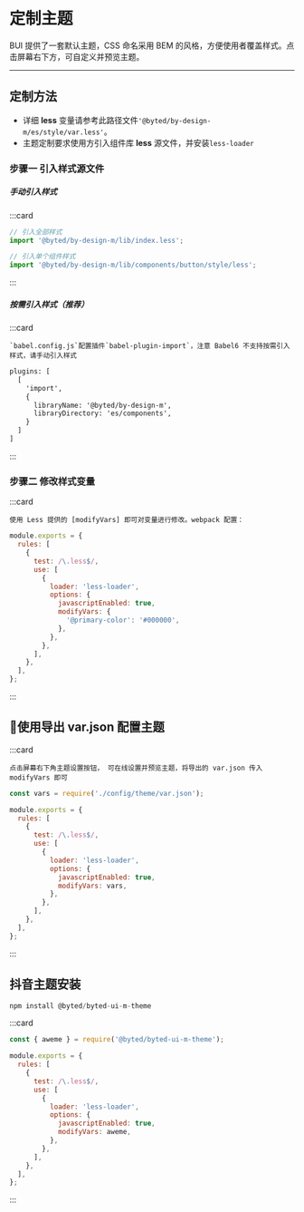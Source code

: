 # 定制主题

BUI 提供了一套默认主题，CSS 命名采用 BEM 的风格，方便使用者覆盖样式。点击屏幕右下方，可自定义并预览主题。

---

## 定制方法

- 详细 <strong>less</strong> 变量请参考此路径文件`'@byted/by-design-m/es/style/var.less'`。
- 主题定制要求使用方引入组件库 <strong>less</strong> 源文件，并安装`less-loader`

### 步骤一 引入样式源文件

##### 手动引入样式

:::card

```javascript
// 引入全部样式
import '@byted/by-design-m/lib/index.less';

// 引入单个组件样式
import '@byted/by-design-m/lib/components/button/style/less';
```

:::

##### 按需引入样式（推荐）

:::card
```desc
`babel.config.js`配置插件`babel-plugin-import`，注意 Babel6 不支持按需引入样式，请手动引入样式
```
```html
plugins: [
  [
    'import',
    {
      libraryName: '@byted/by-design-m',
      libraryDirectory: 'es/components',
    }
  ]
]
```
:::

### 步骤二 修改样式变量

:::card
```desc
使用 Less 提供的 [modifyVars] 即可对变量进行修改。webpack 配置：
```
```javascript
module.exports = {
  rules: [
    {
      test: /\.less$/,
      use: [
        {
          loader: 'less-loader',
          options: {
            javascriptEnabled: true,
            modifyVars: {
              '@primary-color': '#000000',
            },
          },
        },
      ],
    },
  ],
};
```
:::

## 使用导出 var.json 配置主题

:::card

```desc
点击屏幕右下角主题设置按钮， 可在线设置并预览主题，将导出的 var.json 传入 modifyVars 即可
```

```javascript
const vars = require('./config/theme/var.json');

module.exports = {
  rules: [
    {
      test: /\.less$/,
      use: [
        {
          loader: 'less-loader',
          options: {
            javascriptEnabled: true,
            modifyVars: vars,
          },
        },
      ],
    },
  ],
};
```
:::

## 抖音主题安装

```javascript
npm install @byted/byted-ui-m-theme
```
:::card

```javascript
const { aweme } = require('@byted/byted-ui-m-theme');

module.exports = {
  rules: [
    {
      test: /\.less$/,
      use: [
        {
          loader: 'less-loader',
          options: {
            javascriptEnabled: true,
            modifyVars: aweme,
          },
        },
      ],
    },
  ],
};
```
:::
